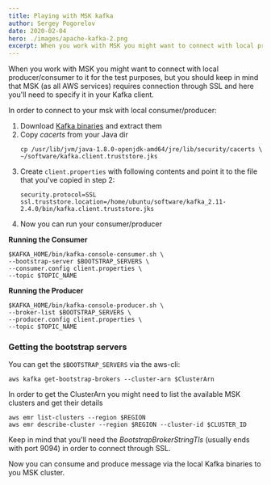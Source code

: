 ```yaml
---
title: Playing with MSK kafka
author: Sergey Pogorelov
date: 2020-02-04
hero: ./images/apache-kafka-2.png
excerpt: When you work with MSK you might want to connect with local producer/consumer to it for the test purposes, but you should keep in mind that MSK (as all AWS services) requires connection through SSL and here you'll need to specify it in your Kafka client...
---
```


When you work with MSK you might want to connect with local producer/consumer to it for the test purposes, but you should keep in mind that MSK (as all AWS services) requires connection through SSL and here you'll need to specify it in your Kafka client.

In order to connect to your msk with local consumer/producer:

1. Download [Kafka binaries](https://kafka.apache.org/downloads) and extract them
2. Copy *cacerts* from your Java dir
    ```shell
    cp /usr/lib/jvm/java-1.8.0-openjdk-amd64/jre/lib/security/cacerts \
    ~/software/kafka.client.truststore.jks
    ```
3. Create `client.properties` with following contents and point it to the file that you've copied in step 2:
    ```
    security.protocol=SSL
    ssl.truststore.location=/home/ubuntu/software/kafka_2.11-2.4.0/bin/kafka.client.truststore.jks
    ```
4. Now you can run your consumer/producer

**Running the Consumer**
```
$KAFKA_HOME/bin/kafka-console-consumer.sh \
--bootstrap-server $BOOTSTRAP_SERVERS \
--consumer.config client.properties \
--topic $TOPIC_NAME
```

**Running the Producer**
```
$KAFKA_HOME/bin/kafka-console-producer.sh \
--broker-list $BOOTSTRAP_SERVERS \
--producer.config client.properties \
--topic $TOPIC_NAME
```

### Getting the bootstrap servers

You can get the `$BOOTSTRAP_SERVERS` via the aws-cli:
```
aws kafka get-bootstrap-brokers --cluster-arn $ClusterArn
```

In order to get the ClusterArn you might need to list the available MSK clusters and get their details

```
aws emr list-clusters --region $REGION
aws emr describe-cluster --region $REGION --cluster-id $CLUSTER_ID
```

Keep in mind that you'll need the *BootstrapBrokerStringTls* (usually ends with port 9094) in order to connect through SSL.



Now you can consume and produce message via the local Kafka binaries to you MSK cluster.